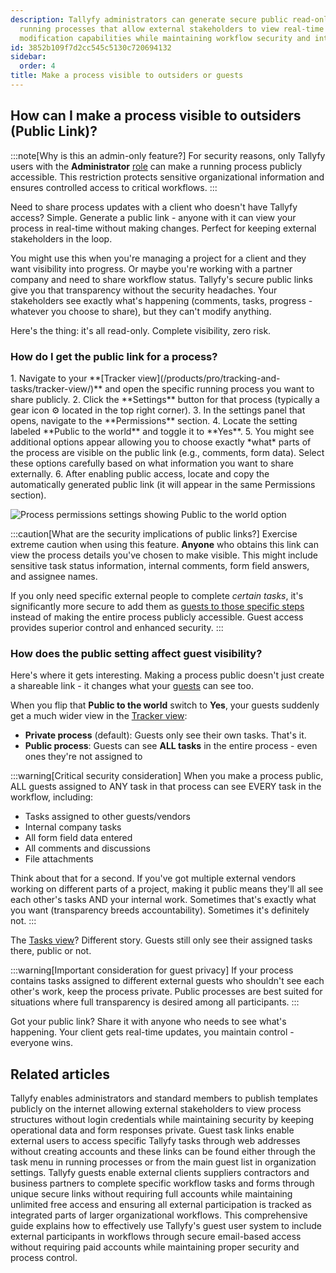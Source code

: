 ```yaml
---
description: Tallyfy administrators can generate secure public read-only links for
  running processes that allow external stakeholders to view real-time progress without
  modification capabilities while maintaining workflow security and integrity.
id: 3852b109f7d2cc545c5130c720694132
sidebar:
  order: 4
title: Make a process visible to outsiders or guests
---
```



## How can I make a process visible to outsiders (Public Link)?

:::note[Why is this an admin-only feature?]
For security reasons, only Tallyfy users with the **Administrator** [role](/products/pro/documenting/members/) can make a running process publicly accessible. This restriction protects sensitive organizational information and ensures controlled access to critical workflows.
:::

Need to share process updates with a client who doesn't have Tallyfy access? Simple. Generate a public link - anyone with it can view your process in real-time without making changes. Perfect for keeping external stakeholders in the loop.

You might use this when you're managing a project for a client and they want visibility into progress. Or maybe you're working with a partner company and need to share workflow status. Tallyfy's secure public links give you that transparency without the security headaches. Your stakeholders see exactly what's happening (comments, tasks, progress - whatever you choose to share), but they can't modify anything. 

Here's the thing: it's all read-only. Complete visibility, zero risk.

### How do I get the public link for a process?

<Steps>
1. Navigate to your **[Tracker view](/products/pro/tracking-and-tasks/tracker-view/)** and open the specific running process you want to share publicly.
2. Click the **Settings** button for that process (typically a gear icon ⚙️ located in the top right corner).
3. In the settings panel that opens, navigate to the **Permissions** section.
4. Locate the setting labeled **Public to the world** and toggle it to **Yes**.
5. You might see additional options appear allowing you to choose exactly *what* parts of the process are visible on the public link (e.g., comments, form data). Select these options carefully based on what information you want to share externally.
6. After enabling public access, locate and copy the automatically generated public link (it will appear in the same Permissions section).

   ![Process permissions settings showing Public to the world option](https://screenshots.tallyfy.com/tallyfy%2Fpro%2Fdesktop-light-make-process-public-to-world.png)
</Steps>

:::caution[What are the security implications of public links?]
Exercise extreme caution when using this feature. **Anyone** who obtains this link can view the process details you've chosen to make visible. This might include sensitive task status information, internal comments, form field answers, and assignee names.

If you only need specific external people to complete *certain tasks*, it's significantly more secure to add them as [guests to those specific steps](/products/pro/documenting/guests/how-can-i-assign-tasks-to-guest-users-in-tallyfy/) instead of making the entire process publicly accessible. Guest access provides superior control and enhanced security.
:::

### How does the public setting affect guest visibility?

Here's where it gets interesting. Making a process public doesn't just create a shareable link - it changes what your [guests](/products/pro/documenting/guests/) can see too.

When you flip that **Public to the world** switch to **Yes**, your guests suddenly get a much wider view in the [Tracker view](/products/pro/tracking-and-tasks/tracker-view/):

- **Private process** (default): Guests only see their own tasks. That's it.
- **Public process**: Guests can see **ALL tasks** in the entire process - even ones they're not assigned to

:::warning[Critical security consideration]
When you make a process public, ALL guests assigned to ANY task in that process can see EVERY task in the workflow, including:
- Tasks assigned to other guests/vendors
- Internal company tasks
- All form field data entered
- All comments and discussions
- File attachments

Think about that for a second. If you've got multiple external vendors working on different parts of a project, making it public means they'll all see each other's tasks AND your internal work. Sometimes that's exactly what you want (transparency breeds accountability). Sometimes it's definitely not.
:::

The [Tasks view](/products/pro/tracking-and-tasks/tasks-view/)? Different story. Guests still only see their assigned tasks there, public or not.

:::warning[Important consideration for guest privacy]
If your process contains tasks assigned to different external guests who shouldn't see each other's work, keep the process private. Public processes are best suited for situations where full transparency is desired among all participants.
:::

Got your public link? Share it with anyone who needs to see what's happening. Your client gets real-time updates, you maintain control - everyone wins.


## Related articles
<CardGrid>
<LinkTitleCard header="<b>Templates > Publish a template</b>" href="/products/pro/documenting/templates/how-to-make-my-tallyfy-template-public/" > Tallyfy enables administrators and standard members to publish templates publicly on the internet allowing external stakeholders to view process structures without login credentials while maintaining security by keeping operational data and form responses private. </LinkTitleCard>
<LinkTitleCard header="<b>Guests > Get a guest's unique link</b>" href="/products/pro/documenting/guests/how-to-find-a-guest-task-link-in-tallyfy/" > Guest task links enable external users to access specific Tallyfy tasks through web addresses without creating accounts and these links can be found either through the task menu in running processes or from the main guest list in organization settings. </LinkTitleCard>
<LinkTitleCard header="<b>Documenting > Guests</b>" href="/products/pro/documenting/guests/" > Tallyfy guests enable external clients suppliers contractors and business partners to complete specific workflow tasks and forms through unique secure links without requiring full accounts while maintaining unlimited free access and ensuring all external participation is tracked as integrated parts of larger organizational workflows. </LinkTitleCard>
<LinkTitleCard header="<b>Guests > Complete guide to guest user management</b>" href="/products/pro/documenting/guests/guest-user-guide/" > This comprehensive guide explains how to effectively use Tallyfy's guest user system to include external participants in workflows through secure email-based access without requiring paid accounts while maintaining proper security and process control. </LinkTitleCard>
</CardGrid>